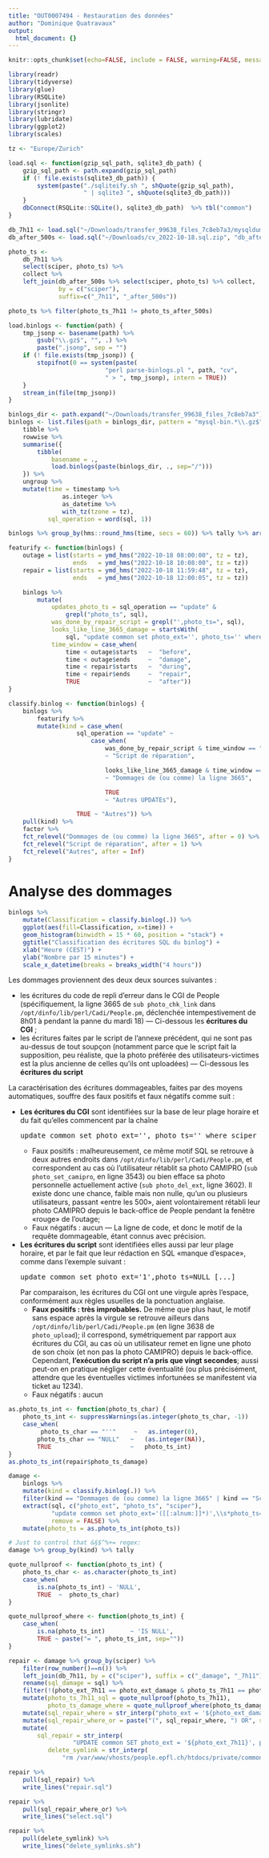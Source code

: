 ```yaml
---
title: "OUT0007494 - Restauration des données"
author: "Dominique Quatravaux"
output:
  html_document: {}
---
```


```r
knitr::opts_chunk$set(echo=FALSE, include = FALSE, warning=FALSE, message=FALSE)
```

```r
library(readr)
library(tidyverse)
library(glue)
library(RSQLite)
library(jsonlite)
library(stringr)
library(lubridate)
library(ggplot2)
library(scales)
```

```r
tz <- "Europe/Zurich"

load.sql <- function(gzip_sql_path, sqlite3_db_path) {
    gzip_sql_path <- path.expand(gzip_sql_path)
    if (! file.exists(sqlite3_db_path)) {
        system(paste("./sqliteify.sh ", shQuote(gzip_sql_path),
                     " | sqlite3 ", shQuote(sqlite3_db_path)))
    }
    dbConnect(RSQLite::SQLite(), sqlite3_db_path)  %>% tbl("common")
}

db_7h11 <- load.sql("~/Downloads/transfer_99638_files_7c8eb7a3/mysqldump_cv_20221018_0711.sql.gz", "7h11.db")
db_after_500s <- load.sql("~/Downloads/cv_2022-10-18.sql.zip", "db_after_500s.db")

photo_ts <-
    db_7h11 %>%
    select(sciper, photo_ts) %>%
    collect %>%
    left_join(db_after_500s %>% select(sciper, photo_ts) %>% collect,
              by = c("sciper"),
              suffix=c("_7h11", "_after_500s"))

photo_ts %>% filter(photo_ts_7h11 != photo_ts_after_500s)

load.binlogs <- function(path) {
    tmp_jsonp <- basename(path) %>%
        gsub("\\.gz$", "", .) %>%
        paste(".jsonp", sep = "")
    if (! file.exists(tmp_jsonp)) {
        stopifnot(0 == system(paste(
                           "perl parse-binlogs.pl ", path, "cv",
                           " > ", tmp_jsonp), intern = TRUE))
    }
    stream_in(file(tmp_jsonp))
}

binlogs_dir <- path.expand("~/Downloads/transfer_99638_files_7c8eb7a3")
binlogs <- list.files(path = binlogs_dir, pattern = "mysql-bin.*\\.gz$") %>%
    tibble %>%
    rowwise %>%
    summarise({
        tibble(
            basename = .,
            load.binlogs(paste(binlogs_dir, ., sep="/")))
    }) %>%
    ungroup %>%
    mutate(time = timestamp %>%
               as.integer %>%
               as_datetime %>%
               with_tz(tzone = tz),
           sql_operation = word(sql, 1))

binlogs %>% group_by(hms::round_hms(time, secs = 60)) %>% tally %>% arrange(desc(n))

featurify <- function(binlogs) {
    outage = list(starts = ymd_hms("2022-10-18 08:00:00", tz = tz),
                  ends   = ymd_hms("2022-10-18 10:08:00", tz = tz))
    repair = list(starts = ymd_hms("2022-10-18 11:59:48", tz = tz),
                  ends   = ymd_hms("2022-10-18 12:00:05", tz = tz))

    binlogs %>%
        mutate(
            updates_photo_ts = sql_operation == "update" &
                grepl("photo_ts", sql),
            was_done_by_repair_script = grepl("',photo_ts=", sql),
            looks_like_line_3665_damage = startsWith(
                sql, "update common set photo_ext='', photo_ts='' where sciper="),
            time_window = case_when(
                time < outage$starts   ~  "before",
                time < outage$ends     ~  "damage",
                time < repair$starts   ~  "during",
                time < repair$ends     ~  "repair",
                TRUE                   ~  "after"))
}

classify.binlog <- function(binlogs) {
    binlogs %>%
        featurify %>%
        mutate(kind = case_when(
                   sql_operation == "update" ~
                       case_when(
                           was_done_by_repair_script & time_window == "repair"
                           ~ "Script de réparation",

                           looks_like_line_3665_damage & time_window == "damage"
                           ~ "Dommages de (ou comme) la ligne 3665",

                           TRUE
                           ~ "Autres UPDATEs"),

                   TRUE ~ "Autres")) %>%
    pull(kind) %>%
    factor %>%
    fct_relevel("Dommages de (ou comme) la ligne 3665", after = 0) %>%
    fct_relevel("Script de réparation", after = 1) %>%
    fct_relevel("Autres", after = Inf)
}
```

# Analyse des dommages

```r
binlogs %>%
    mutate(Classification = classify.binlog(.)) %>%
    ggplot(aes(fill=Classification, x=time)) +
    geom_histogram(binwidth = 15 * 60, position = "stack") +
    ggtitle("Classification des écritures SQL du binlog") +
    xlab("Heure (CEST)") +
    ylab("Nombre par 15 minutes") +
    scale_x_datetime(breaks = breaks_width("4 hours"))
```

Les dommages proviennent des deux deux sources suivantes :

- les écritures du code de repli d'erreur dans le CGI de People (spécifiquement, la ligne 3665 de `sub photo_chk_link` dans `/opt/dinfo/lib/perl/Cadi/People.pm`, déclenchée intempestivement de 8h01 à pendant la panne du mardi 18) — Ci-dessous les **écritures du CGI** ;
- les écritures faites par le script de l'annexe précédent, qui ne sont pas au-dessus de tout soupçon (notamment parce que le script fait la supposition, peu réaliste, que la photo préférée des utilisateurs-victimes est la plus ancienne de celles qu'ils ont uploadées) — Ci-dessous les **écritures du script**

La caractérisation des écritures dommageables, faites par des moyens automatiques, souffre des faux positifs et faux négatifs comme suit :

- **Les écritures du CGI** sont identifiées sur la base de leur plage horaire et du fait qu'elles commencent par la chaîne <pre>update common set photo_ext='', photo_ts='' where sciper</pre>
  - Faux positifs : malheureusement, ce même motif SQL se retrouve à deux autres endroits dans `/opt/dinfo/lib/perl/Cadi/People.pm`, et correspondent au cas où l'utilisateur rétablit sa photo CAMIPRO (`sub photo_set_camipro`, en ligne 3543) ou bien efface sa photo personnelle actuellement active (`sub photo_del_ext`, ligne 3602). Il existe donc une chance, faible mais non nulle, qu'un ou plusieurs utilisateurs, passant «entre les 500», aient volontairement rétabli leur photo CAMIPRO depuis le back-office de People pendant la fenêtre «rouge» de l'outage;
  - Faux négatifs : aucun — La ligne de code, et donc le motif de la requête dommageable, étant connus avec précision.
- **Les écritures du script** sont identifiées elles aussi par leur plage horaire, et par le fait que leur rédaction en SQL «manque d'espace», comme dans l'exemple suivant : <pre>update common set photo_ext='1',photo_ts=NULL [...]</pre>Par comparaison, les écritures du CGI ont une virgule après l'espace, conformément aux règles usuelles de la ponctuation anglaise.
  - **Faux positifs : très improbables.** De même que plus haut, le motif sans espace après la virgule se retrouve ailleurs dans `/opt/dinfo/lib/perl/Cadi/People.pm` (en ligne 3638 de `photo_upload`); il correspond, symétriquement par rapport aux écritures du CGI, au cas où un utilisateur remet en ligne une photo de son choix (et non pas la photo CAMIPRO) depuis le back-office. Cependant, **l'exécution du script n'a pris que vingt secondes**; aussi peut-on en pratique négliger cette éventualité (ou plus précisément, attendre que les éventuelles victimes infortunées se manifestent via ticket au 1234).
  - Faux négatifs : aucun 

```r

as.photo_ts_int <- function(photo_ts_char) {
    photo_ts_int <- suppressWarnings(as.integer(photo_ts_char, -1))
    case_when(
         photo_ts_char == "''"     ~   as.integer(0),
        photo_ts_char == "NULL"   ~   (as.integer(NA)),
        TRUE                      ~   photo_ts_int)
}
as.photo_ts_int(repair$photo_ts_damage)

damage <-
    binlogs %>%
    mutate(kind = classify.binlog(.)) %>%
    filter(kind == "Dommages de (ou comme) la ligne 3665" | kind == "Script de réparation") %>%
    extract(sql, c("photo_ext", "photo_ts", "sciper"),
            "update common set photo_ext='([[:alnum:]]*)',\\s*photo_ts=('?[0-9]*'?|NULL)\\s*where\\s*sciper='?([0-9]+)'?",
            remove = FALSE) %>%
    mutate(photo_ts = as.photo_ts_int(photo_ts))

# Just to control that &§$^%+= regex:
damage %>% group_by(kind) %>% tally

quote_nullproof <- function(photo_ts_int) {
    photo_ts_char <- as.character(photo_ts_int)
    case_when(
        is.na(photo_ts_int) ~ 'NULL',
        TRUE  ~  photo_ts_char)
}

quote_nullproof_where <- function(photo_ts_int) {
    case_when(
        is.na(photo_ts_int)       ~ 'IS NULL',
        TRUE ~ paste("= ", photo_ts_int, sep=""))
}

repair <- damage %>% group_by(sciper) %>%
    filter(row_number()==n()) %>%
    left_join(db_7h11, by = c("sciper"), suffix = c("_damage", "_7h11"), copy = TRUE) %>%
    rename(sql_damage = sql) %>%
    filter(!(photo_ext_7h11 == photo_ext_damage & photo_ts_7h11 == photo_ts_damage)) %>%
    mutate(photo_ts_7h11_sql = quote_nullproof(photo_ts_7h11),
           photo_ts_damage_where = quote_nullproof_where(photo_ts_damage)) %>%
    mutate(sql_repair_where = str_interp("photo_ext = '${photo_ext_damage}' AND photo_ts ${photo_ts_damage_where} AND sciper = '${sciper}'")) %>%
    mutate(sql_repair_where_or = paste("(", sql_repair_where, ") OR", sep = "")) %>%
    mutate(
        sql_repair = str_interp(
                  "UPDATE common SET photo_ext = '${photo_ext_7h11}', photo_ts = ${photo_ts_7h11_sql} WHERE ${sql_repair_where} AND 'repair' = 'repair';"),
           delete_symlink = str_interp(
               "rm /var/www/vhosts/people.epfl.ch/htdocs/private/common/photos/links/${sciper}.jpg"))

repair %>%
    pull(sql_repair) %>%
    write_lines("repair.sql")

repair %>%
    pull(sql_repair_where_or) %>%
    write_lines("select.sql")

repair %>%
    pull(delete_symlink) %>%
    write_lines("delete_symlinks.sh")

```
